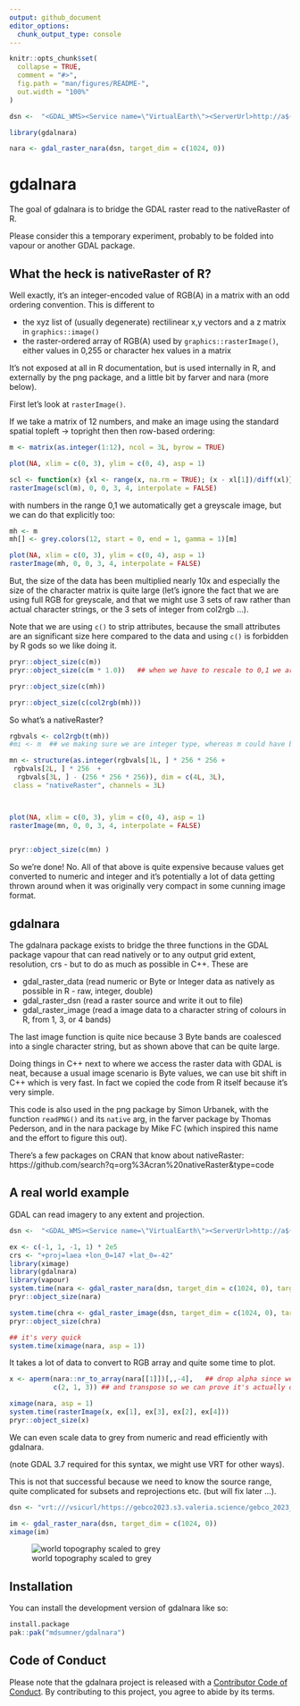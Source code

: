 ```yaml
---
output: github_document
editor_options: 
  chunk_output_type: console
---
```


<!-- README.md is generated from README.Rmd. Please edit that file -->

```r
knitr::opts_chunk$set(
  collapse = TRUE,
  comment = "#>",
  fig.path = "man/figures/README-",
  out.width = "100%"
)

dsn <-  "<GDAL_WMS><Service name=\"VirtualEarth\"><ServerUrl>http://a${server_num}.ortho.tiles.virtualearth.net/tiles/a${quadkey}.jpeg?g=90</ServerUrl></Service><MaxConnections>4</MaxConnections><Cache/></GDAL_WMS>"

library(gdalnara)

nara <- gdal_raster_nara(dsn, target_dim = c(1024, 0))

```

# gdalnara

<!-- badges: start -->
<!-- badges: end -->

The goal of gdalnara is to bridge the GDAL raster read to the nativeRaster of R. 

Please consider this a temporary experiment, probably to be folded into vapour or another GDAL package. 

## What the heck is nativeRaster of R?

Well exactly, it's an integer-encoded value of RGB(A) in a matrix with an odd ordering convention. This is different to

- the xyz list of (usually degenerate) rectilinear x,y vectors and a z matrix in `graphics::image()`
- the raster-ordered array of RGB(A) used by `graphics::rasterImage()`, either values in 0,255 or character hex values in a matrix 

It's not exposed at all in R documentation, but is used internally in R, and externally by the png package, and a little bit by farver and nara (more below). 

First let's look at `rasterImage()`. 

If we take a matrix of 12 numbers, and make an image using the standard spatial topleft -> topright then then row-based ordering: 

```r
m <- matrix(as.integer(1:12), ncol = 3L, byrow = TRUE)

plot(NA, xlim = c(0, 3), ylim = c(0, 4), asp = 1)

scl <- function(x) {xl <- range(x, na.rm = TRUE); (x - xl[1])/diff(xl)}
rasterImage(scl(m), 0, 0, 3, 4, interpolate = FALSE)
```

with numbers in the range 0,1 we automatically get a greyscale image, but we can do that explicitly too:

```r
mh <- m
mh[] <- grey.colors(12, start = 0, end = 1, gamma = 1)[m]

plot(NA, xlim = c(0, 3), ylim = c(0, 4), asp = 1)
rasterImage(mh, 0, 0, 3, 4, interpolate = FALSE)

```

But, the size of the data has been multiplied nearly 10x  and especially the size of the character matrix is quite large (let's ignore the fact that we are using full RGB for greyscale, and that we might use 3 sets of raw rather than actual character strings, or the 3 sets of integer from col2rgb ...). 

Note that we are using `c()` to strip attributes, because the small attributes are an significant size here compared to the data and using `c()` is forbidden by R gods so we like doing it. 


```r
pryr::object_size(c(m))
pryr::object_size(c(m * 1.0))   ## when we have to rescale to 0,1 we are double

pryr::object_size(c(mh))

pryr::object_size(c(col2rgb(mh)))
```

So what's a nativeRaster? 


```r
rgbvals <- col2rgb(t(mh))
#mi <- m  ## we making sure we are integer type, whereas m could have been double or integer

mn <- structure(as.integer(rgbvals[1L, ] * 256 * 256 + 
 rgbvals[2L, ] * 256  +
  rgbvals[3L, ] - (256 * 256 * 256)), dim = c(4L, 3L), 
 class = "nativeRaster", channels = 3L)



plot(NA, xlim = c(0, 3), ylim = c(0, 4), asp = 1)
rasterImage(mn, 0, 0, 3, 4, interpolate = FALSE)
   

pryr::object_size(c(mn) )
```

So we're done!  No.  All of that above is quite expensive because values get converted to numeric and integer and it's potentially a lot of data getting thrown around when it was originally very compact in some cunning image format. 


## gdalnara

The gdalnara package exists to bridge the three functions in the GDAL package vapour that can read natively or to any output grid extent, resolution, crs - but to do as much as possible in C++. These are 

- gdal_raster_data (read numeric or Byte or Integer data as natively as possible in R - raw, integer, double)
- gdal_raster_dsn (read a raster source and write it out to file)
- gdal_raster_image (read a image data to a character string of colours in R, from 1, 3, or 4 bands)

The last image function is quite nice because 3 Byte bands are coalesced into a single character string, but as shown above that can be quite large. 

Doing things in C++ next to where we access the raster data with GDAL is neat, because a usual image scenario is Byte values, we can use bit shift in C++ which is very fast. In fact we copied the code from R itself because it's very simple. 

This code is also used in the png package by Simon Urbanek, with the function `readPNG()` and its `native` arg, in the farver package by Thomas Pederson, and in the nara package by Mike FC (which inspired this name and the effort to figure this out). 


There's a few packages on CRAN that know about nativeRaster: https://github.com/search?q=org%3Acran%20nativeRaster&type=code

## A real world example

GDAL can read imagery to any extent and projection. 


```r
dsn <-  "<GDAL_WMS><Service name=\"VirtualEarth\"><ServerUrl>http://a${server_num}.ortho.tiles.virtualearth.net/tiles/a${quadkey}.jpeg?g=90</ServerUrl></Service><MaxConnections>4</MaxConnections><Cache/></GDAL_WMS>"

ex <- c(-1, 1, -1, 1) * 2e5
crs <- "+proj=laea +lon_0=147 +lat_0=-42"
library(ximage)
library(gdalnara)
library(vapour)
system.time(nara <- gdal_raster_nara(dsn, target_dim = c(1024, 0), target_ext = ex, target_crs = crs))
pryr::object_size(nara)

system.time(chra <- gdal_raster_image(dsn, target_dim = c(1024, 0), target_ext = ex, target_crs = crs))
pryr::object_size(chra)

## it's very quick
system.time(ximage(nara, asp = 1))
```


It takes a lot of data to convert to RGB array and quite some time to plot. 


```r

x <- aperm(nara::nr_to_array(nara[[1]])[,,-4],   ## drop alpha since we don't use it
           c(2, 1, 3)) ## and transpose so we can prove it's actually doing something

ximage(nara, asp = 1)
system.time(rasterImage(x, ex[1], ex[3], ex[2], ex[4]))
pryr::object_size(x)


```


We can even scale data to grey from numeric and read efficiently with gdalnara. 

(note GDAL 3.7 required for this syntax, we might use VRT for other ways). 

This is not that successful because we need to know the source range, quite complicated for subsets and reprojections etc. (but will fix later ...). 

```r
dsn <- "vrt:///vsicurl/https://gebco2023.s3.valeria.science/gebco_2023_land_cog.tif?scale=-7676,5500,0,255&ot=Float32"

im <- gdal_raster_nara(dsn, target_dim = c(1024, 0))
ximage(im)

```

![world topography scaled to grey](man/figures2/README-gdal-3.7-1.png)


## Installation

You can install the development version of gdalnara like so:

``` r
install.package
pak::pak("mdsumner/gdalnara")
```


## Code of Conduct
  
Please note that the gdalnara project is released with a [Contributor Code of Conduct](https://contributor-covenant.org/version/2/1/CODE_OF_CONDUCT.html). By contributing to this project, you agree to abide by its terms.
